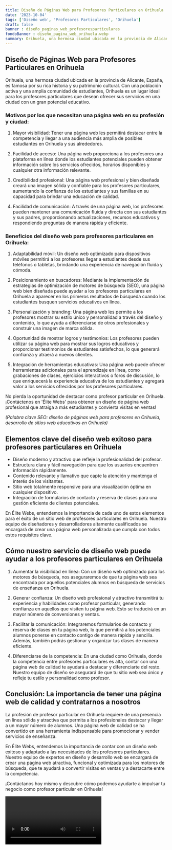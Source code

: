 ```yaml
---
title: Diseño de Páginas Web para Profesores Particulares en Orihuela
date: '2023-10-04'
tags: ['Diseño web', 'Profesores Particulares', 'Orihuela']
draft: false
banner : diseño_paginas_web_profesoresparticulares
fondoBanner : diseño_pagina_web_orihuela.webp
summary: Orihuela, una hermosa ciudad ubicada en la provincia de Alicante, España, es famosa por su rica historia y su patrimonio cultural. Con una población activa y una amplia comunidad de estudiantes, Orihuela es un lugar ideal para los profesores particulares que desean ofrecer sus servicios en una ciudad con un gran potencial educativo.
---
```


## Diseño de Páginas Web para Profesores Particulares en Orihuela

Orihuela, una hermosa ciudad ubicada en la provincia de Alicante, España, es famosa por su rica historia y su patrimonio cultural. Con una población activa y una amplia comunidad de estudiantes, Orihuela es un lugar ideal para los profesores particulares que desean ofrecer sus servicios en una ciudad con un gran potencial educativo.

### Motivos por los que necesitan una página web en su profesión y ciudad:

1. Mayor visibilidad: Tener una página web les permitirá destacar entre la competencia y llegar a una audiencia más amplia de posibles estudiantes en Orihuela y sus alrededores.

2. Facilidad de acceso: Una página web proporciona a los profesores una plataforma en línea donde los estudiantes potenciales pueden obtener información sobre los servicios ofrecidos, horarios disponibles y cualquier otra información relevante.

3. Credibilidad profesional: Una página web profesional y bien diseñada creará una imagen sólida y confiable para los profesores particulares, aumentando la confianza de los estudiantes y sus familias en su capacidad para brindar una educación de calidad.

4. Facilidad de comunicación: A través de una página web, los profesores pueden mantener una comunicación fluida y directa con sus estudiantes y sus padres, proporcionando actualizaciones, recursos educativos y respondiendo preguntas de manera rápida y eficiente.

### Beneficios del diseño web para profesores particulares en Orihuela:

1. Adaptabilidad móvil: Un diseño web optimizado para dispositivos móviles permitirá a los profesores llegar a estudiantes desde sus teléfonos o tabletas, brindando una experiencia de navegación fluida y cómoda.

2. Posicionamiento en buscadores: Mediante la implementación de estrategias de optimización de motores de búsqueda (SEO), una página web bien diseñada puede ayudar a los profesores particulares en Orihuela a aparecer en los primeros resultados de búsqueda cuando los estudiantes busquen servicios educativos en línea.

3. Personalización y branding: Una página web les permite a los profesores mostrar su estilo único y personalidad a través del diseño y contenido, lo que ayuda a diferenciarse de otros profesionales y construir una imagen de marca sólida.

4. Oportunidad de mostrar logros y testimonios: Los profesores pueden utilizar su página web para mostrar sus logros educativos y proporcionar testimonios de estudiantes satisfechos, lo que generará confianza y atraerá a nuevos clientes.

5. Integración de herramientas educativas: Una página web puede ofrecer herramientas adicionales para el aprendizaje en línea, como grabaciones de clases, ejercicios interactivos o foros de discusión, lo que enriquecerá la experiencia educativa de los estudiantes y agregará valor a los servicios ofrecidos por los profesores particulares.

No pierda la oportunidad de destacar como profesor particular en Orihuela. ¡Contáctenos en 'Élite Webs' para obtener un diseño de página web profesional que atraiga a más estudiantes y convierta visitas en ventas!

*(Palabra clave SEO: diseño de páginas web para profesores en Orihuela, desarrollo de sitios web educativos en Orihuela)*

<GifSeo />

<Cta />

## Elementos clave del diseño web exitoso para profesores particulares en Orihuela

- Diseño moderno y atractivo que refleje la profesionalidad del profesor.
- Estructura clara y fácil navegación para que los usuarios encuentren información rápidamente.
- Contenido relevante y llamativo que capte la atención y mantenga el interés de los visitantes.
- Sitio web totalmente responsive para una visualización óptima en cualquier dispositivo.
- Integración de formularios de contacto y reserva de clases para una gestión eficiente de clientes potenciales.

En Élite Webs, entendemos la importancia de cada uno de estos elementos para el éxito de un sitio web de profesores particulares en Orihuela. Nuestro equipo de diseñadores y desarrolladores altamente cualificados se encargará de crear una página web personalizada que cumpla con todos estos requisitos clave.

## Cómo nuestro servicio de diseño web puede ayudar a los profesores particulares en Orihuela

1. Aumentar la visibilidad en línea: Con un diseño web optimizado para los motores de búsqueda, nos aseguraremos de que tu página web sea encontrada por aquellos potenciales alumnos en búsqueda de servicios de enseñanza en Orihuela.

2. Generar confianza: Un diseño web profesional y atractivo transmitirá tu experiencia y habilidades como profesor particular, generando confianza en aquellos que visiten tu página web. Esto se traducirá en un mayor número de conversiones y ventas.

3. Facilitar la comunicación: Integraremos formularios de contacto y reserva de clases en tu página web, lo que permitirá a los potenciales alumnos ponerse en contacto contigo de manera rápida y sencilla. Además, también podrás gestionar y organizar tus clases de manera eficiente.

4. Diferenciarse de la competencia: En una ciudad como Orihuela, donde la competencia entre profesores particulares es alta, contar con una página web de calidad te ayudará a destacar y diferenciarte del resto. Nuestro equipo de diseño se asegurará de que tu sitio web sea único y refleje tu estilo y personalidad como profesor.

## Conclusión: La importancia de tener una página web de calidad y contratarnos a nosotros

La profesión de profesor particular en Orihuela requiere de una presencia en línea sólida y atractiva que permita a los profesionales destacar y llegar a un mayor número de alumnos. Una página web de calidad se ha convertido en una herramienta indispensable para promocionar y vender servicios de enseñanza.

En Élite Webs, entendemos la importancia de contar con un diseño web exitoso y adaptado a las necesidades de los profesores particulares. Nuestro equipo de expertos en diseño y desarrollo web se encargará de crear una página web atractiva, funcional y optimizada para los motores de búsqueda, que te ayudará a convertir visitas en ventas y a destacarte entre la competencia.

¡Contáctanos hoy mismo y descubre cómo podemos ayudarte a impulsar tu negocio como profesor particular en Orihuela!

<Video />

<CtaBot job='Profesores Particulares' city='Orihuela'/>

<Gmaps query='Orihuela+españa+maps' />